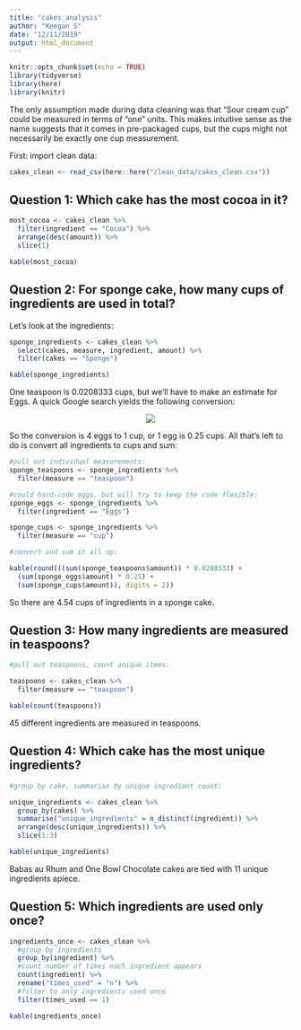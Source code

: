 ```yaml
---
title: "cakes_analysis"
author: "Keegan S"
date: "12/11/2019"
output: html_document
---
```


```r
knitr::opts_chunk$set(echo = TRUE)
library(tidyverse)
library(here)
library(knitr)
```

The only assumption made during data cleaning was that "Sour cream cup" could be measured in terms of "one" units. This makes intuitive sense as the name suggests that it comes in pre-packaged cups, but the cups might not necessarily be exactly one cup measurement.

First: import clean data:

```r
cakes_clean <- read_csv(here::here("clean_data/cakes_clean.csv"))
```

## Question 1: Which cake has the most cocoa in it?

```r
most_cocoa <- cakes_clean %>%
  filter(ingredient == "Cocoa") %>%
  arrange(desc(amount)) %>%
  slice(1)

kable(most_cocoa)
```

## Question 2: For sponge cake, how many cups of ingredients are used in total?

Let's look at the ingredients:
```r
sponge_ingredients <- cakes_clean %>%
  select(cakes, measure, ingredient, amount) %>%
  filter(cakes == "Sponge")

kable(sponge_ingredients)
```

One teaspoon is 0.0208333 cups, but we'll have to make an estimate for Eggs. A quick Google search yields the following conversion:

<center>
![](egg_conversion.png) 
</center>

So the conversion is 4 eggs to 1 cup, or 1 egg is 0.25 cups. All that's left to do is convert all ingredients to cups and sum:

```r
#pull out individual measurements:
sponge_teaspoons <- sponge_ingredients %>%
  filter(measure == "teaspoon")

#could hard-code eggs, but will try to keep the code flexible:
sponge_eggs <- sponge_ingredients %>%
  filter(ingredient == "Eggs")

sponge_cups <- sponge_ingredients %>%
  filter(measure == "cup")

#convert and sum it all up:

kable(round(((sum(sponge_teaspoons$amount)) * 0.0208333) + 
  (sum(sponge_eggs$amount) * 0.25) +
  (sum(sponge_cups$amount)), digits = 2))
```

So there are 4.54 cups of ingredients in a sponge cake. 

## Question 3: How many ingredients are measured in teaspoons?

```r
#pull out teaspoons, count unique items:

teaspoons <- cakes_clean %>%
  filter(measure == "teaspoon")

kable(count(teaspoons))
```

45 different ingredients are measured in teaspoons.

## Question 4: Which cake has the most unique ingredients?

```r
#group by cake, summarise by unique ingredient count:

unique_ingredients <- cakes_clean %>%
  group_by(cakes) %>%
  summarise("unique_ingredients" = n_distinct(ingredient)) %>%
  arrange(desc(unique_ingredients)) %>%
  slice(1:3)

kable(unique_ingredients)
```

Babas au Rhum	and One Bowl Chocolate cakes are tied with 11 unique ingredients apiece.


## Question 5: Which ingredients are used only once?

```r

ingredients_once <- cakes_clean %>%
  #group by ingredients
  group_by(ingredient) %>%
  #count number of times each ingredient appears
  count(ingredient) %>%
  rename("times_used" = "n") %>%
  #filter to only ingredients used once
  filter(times_used == 1)

kable(ingredients_once)
```

